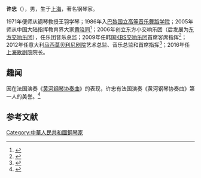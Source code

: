 '''许忠'''（{{bd|1968年||}}），男，生于[[上海|上海]]，著名钢琴家。

1971年便师从钢琴教授王羽学琴；1986年入[[巴黎国立高等音乐舞蹈学院|巴黎国立高等音乐舞蹈学院]]；2005年师从中国大陆指挥教育界大家[[黄晓同|黄晓同]]<ref>{{cite news|author1=周皓|title=中国音乐家家许忠：意大利歌剧舞台的中国骄傲|url=http://www.chinanews.com/cul/2012/10-30/4288352.shtml|accessdate=2017-01-29|publisher=北京日报|date=2012-10-30|archive-date=2017-02-02|archive-url=https://web.archive.org/web/20170202050329/http://www.chinanews.com/cul/2012/10-30/4288352.shtml|dead-url=no}}</ref>；2006年创立东方小交响乐团（后发展为[[上海东方交响乐团|东方交响乐团]]），任乐团音乐总监；2009年任韩国[[KBS交响乐团|KBS交响乐团]]首席客席指挥<ref>{{cite news|author1=沈次农|title=许忠受聘韩国KBS交响乐团首席客席指挥|publisher=新民晚报|date=2009-09-28}}</ref>；2012年任意大利[[马西莫贝利尼剧院|马西莫贝利尼剧院]]艺术总监、音乐总监和首席指挥<ref>{{cite journal|author1=杨柳|title=苦与乐同行：钢琴家、指挥家许忠系列故事之一|journal=琴童|date=2014|issue=1|pages=16|issn=1009-6396}}</ref>；2016年任[[上海歌剧院|上海歌剧院]]院长。

== 趣闻 ==
因在法国演奏《[[黄河钢琴协奏曲|黄河钢琴协奏曲]]》的表现，许忠有法国演奏《黄河钢琴协奏曲》第一人的美誉。<ref>{{cite book|author1=陈东|author2=李丹|title=钢琴里的世界  从普及走向提高|date=2010-01|publisher=蓝天出版社|location=北京|isbn=978-7-5094-0217-7|pages=152}}</ref>

== 参考文献 ==
{{reflist}}

[[Category:中華人民共和國鋼琴家|Category:中華人民共和國鋼琴家]]